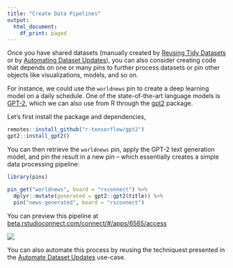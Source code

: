 ```yaml
---
title: "Create Data Pipelines"
output:
  html_document:
    df_print: paged
---
```


Once you have shared datasets (manually created by [Reusing Tidy Datasets](reuse-tidy-datasets.html) or by [Automating Dataset Updates](automate-dataset-updates.html)), you can also consider creating code that depends on one or many pins to further process datasets or pin other objects like visualizations, models, and so on.

For instance, we could use the `worldnews` pin to create a deep learning model on a daily schedule. One of the state-of-the-art language models is [GPT-2](https://openai.com/blog/better-language-models/), which we can also use from R through the [gpt2](https://github.com/r-tensorflow/gpt2/) package.

Let's first install the package and dependencies,

```r
remotes::install_github("r-tensorflow/gpt2")
gpt2::install_gpt2()
```

You can then retrieve the `worldnews` pin, apply the GPT-2 text generation model, and pin the result in a new pin -- which essentially creates a simple data processing pipeline:

```r
library(pins)

pin_get("worldnews", board = "rsconnect") %>%
  dplyr::mutate(generated = gpt2::gpt2(title)) %>%
  pin("news-generated", board = "rsconnect")
```

You can preview this pipeline at [beta.rstudioconnect.com/connect/#/apps/6565/access](https://beta.rstudioconnect.com/connect/#/apps/6565/access)

[![](images/create-pipelines-rsconnect.png)](https://beta.rstudioconnect.com/connect/#/apps/6565/access)

You can also automate this process by reusing the techniquest presented in the [Automate Dataset Updates](automate-dataset-updates.html) use-case.

